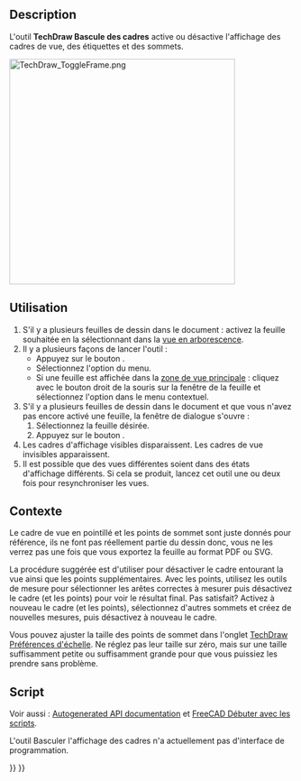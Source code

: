 <languages/>

{{Docnav/fr
|[[TechDraw_ShareView/fr|Copier une vue]]
|[[TechDraw_LengthDimension/fr|Cote de longueur]]
|[[TechDraw_ProjectShape/fr|Projection de forme]]
|IconL=TechDraw_ShareView.svg
|IconR=TechDraw_ProjectShape.svg
|IconC=Workbench_TechDraw.svg
}}

{{GuiCommand/fr
|Name=TechDraw ToggleFrame
|Name/fr=TechDraw Bascule des cadres
|MenuLocation=TechDraw → Vues de Techdraw → Activer/désactiver les cadres de vues
|Workbenches=[[TechDraw_Workbench/fr|TechDraw]]
|SeeAlso=[[TechDraw_View/fr|TechDraw Vue]]
}}

==Description==

L'outil '''TechDraw Bascule des cadres''' active ou désactive l'affichage des cadres de vue, des étiquettes et des sommets.

[[Image:TechDraw_ToggleFrame.png|400px]]
{{Caption|Vue de la projection solide avec les cadres activés et désactivés}}

<span id="Usage"></span>
==Utilisation==

# S'il y a plusieurs feuilles de dessin dans le document : activez la feuille souhaitée en la sélectionnant dans la [[Tree_view/fr|vue en arborescence]].
# Il y a plusieurs façons de lancer l'outil :
#* Appuyez sur le bouton {{Button|[[Image:TechDraw_ToggleFrame.svg|16px]] [[TechDraw_ToggleFrame/fr|Activer/désactiver les cadres de vues]]}}.
#* Sélectionnez l'option {{MenuCommand|TechDraw → Vues de Techdraw → [[Image:TechDraw_ToggleFrame.svg|16px]] Activer/désactiver les cadres de vues}} du menu.
#* Si une feuille est affichée dans la [[Main_view_area/fr|zone de vue principale]] : cliquez avec le bouton droit de la souris sur la fenêtre de la feuille et sélectionnez l'option {{MenuCommand|Activer/désactiver les cadres}} dans le menu contextuel.
# S'il y a plusieurs feuilles de dessin dans le document et que vous n'avez pas encore activé une feuille, la fenêtre de dialogue {{MenuCommand|Sélecteur de feuilles}} s'ouvre :
## Sélectionnez la feuille désirée.
## Appuyez sur le bouton {{Button|OK}}.
# Les cadres d'affichage visibles disparaissent. Les cadres de vue invisibles apparaissent.
# Il est possible que des vues différentes soient dans des états d'affichage différents. Si cela se produit, lancez cet outil une ou deux fois pour resynchroniser les vues.

<span id="Background"></span>
==Contexte==


Le cadre de vue en pointillé et les points de sommet sont juste donnés pour référence, ils ne font pas réellement partie du dessin donc, vous ne les verrez pas une fois que vous exportez la feuille au format PDF ou SVG.

La procédure suggérée est d'utiliser {{Button|[[Image:TechDraw_ToggleFrame.svg|16px]] [[TechDraw_ToggleFrame/fr|Activer/désactiver les cadres de vues]]}} pour désactiver le cadre entourant la vue ainsi que les points supplémentaires. Avec les points, utilisez les outils de mesure pour sélectionner les arêtes correctes à mesurer puis désactivez le cadre (et les points) pour voir le résultat final. Pas satisfait? Activez à nouveau le cadre (et les points), sélectionnez d'autres sommets et créez de nouvelles mesures, puis désactivez à nouveau le cadre.

Vous pouvez ajuster la taille des points de sommet dans l'onglet [[TechDraw_Preferences/fr#.C3.89chelle|TechDraw Préférences d'échelle]]. Ne réglez pas leur taille sur zéro, mais sur une taille suffisamment petite ou suffisamment grande pour que vous puissiez les prendre sans problème.

<span id="Scripting"></span>
==Script==

Voir aussi : [https://freecad.github.io/SourceDoc/ Autogenerated API documentation] et [[FreeCAD_Scripting_Basics/fr|FreeCAD Débuter avec les scripts]].

L'outil Basculer l'affichage des cadres n'a actuellement pas d'interface de programmation.


{{Docnav/fr
|[[TechDraw_ShareView/fr|Copier une vue]]
|[[TechDraw_LengthDimension/fr|Cote de longueur]]
|[[TechDraw_ProjectShape/fr|Projection de forme]]
|IconL=TechDraw_ShareView.svg
|IconR=TechDraw_ProjectShape.svg
|IconC=Workbench_TechDraw.svg
}}

{{TechDraw_Tools_navi{{#translation:}}}}
{{Userdocnavi{{#translation:}}}}